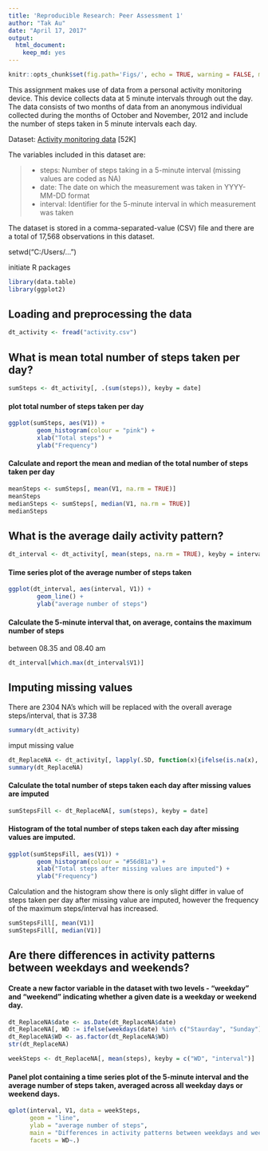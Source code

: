 ```yaml
---
title: 'Reproducible Research: Peer Assessment 1'
author: "Tak Au"
date: "April 17, 2017"
output: 
  html_document: 
    keep_md: yes
---
```


```r
knitr::opts_chunk$set(fig.path='Figs/', echo = TRUE, warning = FALSE, message = FALSE)
```

This assignment makes use of data from a personal activity monitoring device. This device collects data at 5 minute intervals through out the day. The data consists of two months of data from an anonymous individual collected during the months of October and November, 2012 and include the number of steps taken in 5 minute intervals each day.

Dataset: [Activity monitoring data](https://d396qusza40orc.cloudfront.net/repdata%2Fdata%2Factivity.zip) [52K]

The variables included in this dataset are:

>
* steps: Number of steps taking in a 5-minute interval (missing values are coded as NA)
* date: The date on which the measurement was taken in YYYY-MM-DD format
* interval: Identifier for the 5-minute interval in which measurement was taken

The dataset is stored in a comma-separated-value (CSV) file and there are a total of 17,568 observations in this dataset.


setwd("C:/Users/...")

initiate R packages
```r
library(data.table)
library(ggplot2)
```

## Loading and preprocessing the data
```r
dt_activity <- fread("activity.csv")
```
## What is mean total number of steps taken per day?
```r
sumSteps <- dt_activity[, .(sum(steps)), keyby = date]
```
#### plot total number of steps taken per day
```r
ggplot(sumSteps, aes(V1)) + 
        geom_histogram(colour = "pink") + 
        xlab("Total steps") +
        ylab("Frequency")
```

#### Calculate and report the mean and median of the total number of steps taken per day
```r
meanSteps <- sumSteps[, mean(V1, na.rm = TRUE)]
meanSteps
medianSteps <- sumSteps[, median(V1, na.rm = TRUE)]
medianSteps
```
## What is the average daily activity pattern?
```r
dt_interval <- dt_activity[, mean(steps, na.rm = TRUE), keyby = interval]
```
#### Time series plot of the average number of steps taken
```r
ggplot(dt_interval, aes(interval, V1)) +
        geom_line() +
        ylab("average number of steps")
```

#### Calculate the 5-minute interval that, on average, contains the maximum number of steps
between 08.35 and 08.40 am
```r
dt_interval[which.max(dt_interval$V1)]
```
## Imputing missing values
There are 2304 NA's which will be replaced with the overall average steps/interval, that is 37.38
```r
summary(dt_activity)
```
imput missing value
```r
dt_ReplaceNA <- dt_activity[, lapply(.SD, function(x){ifelse(is.na(x), 37.38, x)})]
summary(dt_ReplaceNA)
```
#### Calculate the total number of steps taken each day after missing values are imputed
```r
sumStepsFill <- dt_ReplaceNA[, sum(steps), keyby = date]
```
#### Histogram of the total number of steps taken each day after missing values are imputed. 
```r
ggplot(sumStepsFill, aes(V1)) + 
        geom_histogram(colour = "#56d81a") + 
        xlab("Total steps after missing values are imputed") + 
        ylab("Frequency")
```
Calculation and the histogram show there is only slight differ in value of steps taken per day after missing value are imputed, however the frequency of the maximum steps/interval has increased.
```r
sumStepsFill[, mean(V1)]
sumStepsFill[, median(V1)]
```
## Are there differences in activity patterns between weekdays and weekends?

#### Create a new factor variable in the dataset with two levels - "weekday" and "weekend" indicating whether a given date is a weekday or weekend day.
```r
dt_ReplaceNA$date <- as.Date(dt_ReplaceNA$date)
dt_ReplaceNA[, WD := ifelse(weekdays(date) %in% c("Staurday", "Sunday"), "weekend", "weekday")]
dt_ReplaceNA$WD <- as.factor(dt_ReplaceNA$WD)
str(dt_ReplaceNA)
```

```r
weekSteps <- dt_ReplaceNA[, mean(steps), keyby = c("WD", "interval")]
```

#### Panel plot containing a time series plot of the 5-minute interval and the average number of steps taken, averaged across all weekday days or weekend days.
```r
qplot(interval, V1, data = weekSteps, 
      geom = "line", 
      ylab = "average number of steps",
      main = "Differences in activity patterns between weekdays and weekends",
      facets = WD~.)
```
